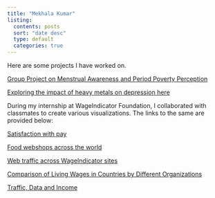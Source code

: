 ```yaml
---
title: "Mekhala Kumar"
listing:
  contents: posts
  sort: "date desc"
  type: default
  categories: true
---
```


Here are some projects I have worked on.

[Group Project on Menstrual Awareness and Period Poverty Perception](posts/PeriodPovertyGroup.pdf)

<a href="./posts/ky_ml_poster.pdf" target="_blank">Exploring the impact of heavy metals on depression here</a>

During my internship at WageIndicator Foundation, I collaborated with classmates to create various visualizations. The links to the same are provided below:

[Satisfaction with pay](https://wageindicator.org/salary/Salarycheckers/when-satisfied-with-pay)

[Food webshops across the world](https://wageindicator.org/salary/living-wage/database-access/food-web-shops-around-the-world)

[Web traffic across WageIndicator sites](https://wageindicator.org/about/news/overview-wageindicator-newsletters/web-traffic-national-wageindicator-websites-2012-2019)

[Comparison of Living Wages in Countries by Different Organizations](https://wageindicator.org/salary/living-wage/living-wage-comparison-wageindicator-versus-global-living-wage-coalition-and-asian-floor-wage-a-study)

[Traffic, Data and Income](https://lookerstudio.google.com/u/1/reporting/d15e9cec-c6f5-4860-ad60-090249305c57/page/4U6PB)
